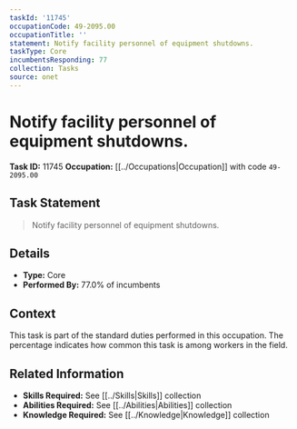 ```yaml
---
taskId: '11745'
occupationCode: 49-2095.00
occupationTitle: ''
statement: Notify facility personnel of equipment shutdowns.
taskType: Core
incumbentsResponding: 77
collection: Tasks
source: onet
---
```

# Notify facility personnel of equipment shutdowns.

**Task ID:** 11745
**Occupation:** [[../Occupations|Occupation]] with code `49-2095.00`

## Task Statement

> Notify facility personnel of equipment shutdowns.

## Details

- **Type:** Core
- **Performed By:** 77.0% of incumbents

## Context

This task is part of the standard duties performed in this occupation. The percentage indicates how common this task is among workers in the field.

## Related Information

- **Skills Required:** See [[../Skills|Skills]] collection
- **Abilities Required:** See [[../Abilities|Abilities]] collection
- **Knowledge Required:** See [[../Knowledge|Knowledge]] collection
